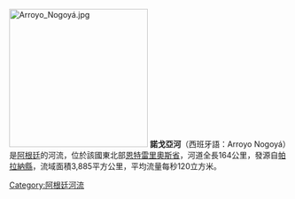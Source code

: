 [[File:Arroyo_Nogoyá.jpg|250px]]
'''諾戈亞河'''（西班牙語：Arroyo Nogoyá）是[[阿根廷|阿根廷]]的河流，位於該國東北部[[恩特雷里奧斯省|恩特雷里奧斯省]]，河道全長164公里，發源自[[帕拉納縣|帕拉納縣]]，流域面積3,885平方公里，平均流量每秒120立方米。

{{coord|32|55|S|59|59|W|type:river_region:AR_dim:10km_source:GNS|display=title}}

{{Argentina-geo-stub}}
[[Category:阿根廷河流|Category:阿根廷河流]]